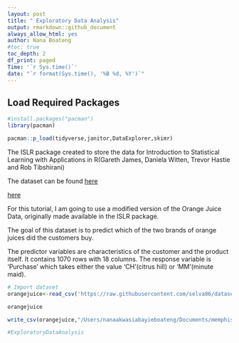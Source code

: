 ```yaml
---
layout: post
title: " Exploratory Data Analysis"
output: rmarkdown::github_document
always_allow_html: yes
author: Nana Boateng
#toc: true
toc_depth: 2
df_print: paged
Time: '`r Sys.time()`'
date: "`r format(Sys.time(), '%B %d, %Y')`"
---
```





Load Required Packages
---------------------------------

```r
#install.packages("pacman")
library(pacman)

pacman::p_load(tidyverse,janitor,DataExplorer,skimr)


```


The ISLR package created to store the  data for  Introduction to Statistical Learning with Applications in R(Gareth James, Daniela Witten, Trevor Hastie and Rob Tibshirani)

The dataset can be found [here]("https://www.machinelearningplus.com/machine-learning/caret-package/#63preparethetestdatasetandpredict")

[here](http://rmarkdown.rstudio.com)

For this tutorial, I am going to use a modified version of the Orange Juice Data, originally made available in the ISLR package.

The goal of this dataset is to predict which of the two brands of orange juices did the customers buy.

The predictor variables are characteristics of the customer and the product itself. It contains 1070 rows with 18 columns. The response variable is ‘Purchase’ which takes either the value ‘CH'(citrus hill) or ‘MM'(minute maid).

```r
# Import dataset
orangejuice<-read_csv('https://raw.githubusercontent.com/selva86/datasets/master/orange_juice_withmissing.csv')

orangejuice

write_csv(orangejuice,"/Users/nanaakwasiabayieboateng/Documents/memphisclassesbooks/DataMiningscience/orangejuice.csv")

#ExploratoryDataAnalysis
```




```r

```


